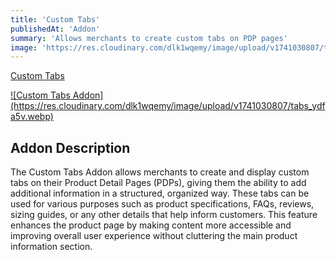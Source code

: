 ```yaml
---
title: 'Custom Tabs'
publishedAt: 'Addon'
summary: 'Allows merchants to create custom tabs on PDP pages'
image: 'https://res.cloudinary.com/dlk1wqemy/image/upload/v1741030807/tabs_ydfa5v.webp'
---
```


[Custom Tabs](https://addons.intuitsolutions.net/proline-solid-wood-guitar-wall-hanger-mahogany/)

<a href="https://res.cloudinary.com/dlk1wqemy/image/upload/v1741030807/tabs_ydfa5v.webp">
![Custom Tabs Addon](https://res.cloudinary.com/dlk1wqemy/image/upload/v1741030807/tabs_ydfa5v.webp)
</a>

## Addon Description

The Custom Tabs Addon allows merchants to create and display custom tabs on their Product Detail Pages (PDPs), giving them the ability to add additional information in a structured, organized way. These tabs can be used for various purposes such as product specifications, FAQs, reviews, sizing guides, or any other details that help inform customers. This feature enhances the product page by making content more accessible and improving overall user experience without cluttering the main product information section.
